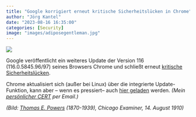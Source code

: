 ```yaml
---
title: "Google korrigiert erneut kritische Sicherheitslücken in Chrome"
author: "Jörg Kantel"
date: "2023-08-16 16:35:00"
categories: [Security]
image: "images/adiposegentleman.jpg"
---
```


[![](images/adiposegentleman-b.jpg)](https://blogger.googleusercontent.com/img/b/R29vZ2xl/AVvXsEjLbrd79-F3GG6f4bDieCtz1eyoUspHk72eO0SHP4F2wbPtJE4YpfLCT5ytEhFQCypVGPWl8lpLFP9N1RhlekwwofbJXK4pHfQeO4C0JU6WH4J11Ab_YaPrV9YQq0T5V09OEQbz-_nzKMvXN5DG0cs2R1P-ySkffEb1CBkB0kRkoc3NOtR8eosY3nb_GQEr/s1652/Chicago%20Examiner,%20August%2014,%201910.jpg)

Google veröffentlicht ein weiteres Update der Version 116 (116.0.5845.96/97) seines Browsers Chrome und schließt erneut [kritische Sicherheitslücken](https://chromereleases.googleblog.com/2023/08/stable-channel-update-for-desktop_15.html).

Chrome aktualisiert sich (außer bei Linux) über die integrierte Update-Funktion, kann aber -- wenn es pressiert-- auch [hier geladen](https://www.google.com/intl/de/chrome/browser/) werden. *(Mein [persönlicher CERT](http://www.gwdg.de/~mreiman1/) per Email.)*

*(Bild: [Thomas E. Powers](http://john-adcock.blogspot.com/2023/07/t-e-powers-two-obituaries.html) (1870-1939), Chicago Examiner, 14. August 1910)*
